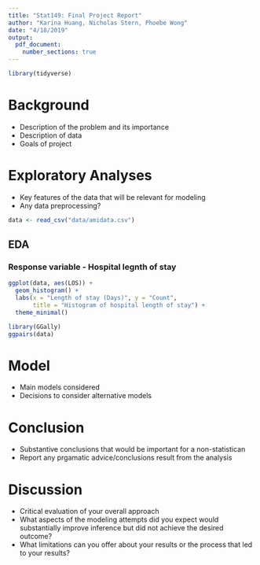 ```yaml
---
title: "Stat149: Final Project Report"
author: "Karina Huang, Nicholas Stern, Phoebe Wong"
date: "4/18/2019"
output: 
  pdf_document:
    number_sections: true
---
```


```r
library(tidyverse)
```


# Background
- Description of the problem and its importance
- Description of data
- Goals of project

# Exploratory Analyses
- Key features of the data that will be relevant for modeling
- Any data preprocessing?

```r
data <- read_csv("data/amidata.csv")
```

## EDA 
### Response variable - Hospital legnth of stay

```r
ggplot(data, aes(LOS)) +
  geom_histogram() + 
  labs(x = "Length of stay (Days)", y = "Count", 
       title = "Histogram of hospital length of stay") +
  theme_minimal()
```

```r
library(GGally)
ggpairs(data)
```

# Model
- Main models considered
- Decisions to consider alternative models

# Conclusion
- Substantive conclusions that would be important for a non-statistican
- Report any prgamatic advice/conclusions result from the analysis

# Discussion
- Critical evaluation of your overall approach
- What aspects of the modeling attempts did you expect would substantially improve inference but did not achieve the desired outcome?
- What limitations can you offer about your results or the process that led to your results?